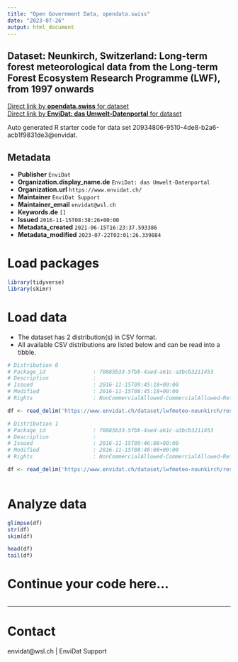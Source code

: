 ```yaml
---
title: "Open Government Data, opendata.swiss"
date: "2023-07-26"
output: html_document
---
```


## Dataset: Neunkirch, Switzerland: Long-term forest meteorological data from the Long-term Forest Ecosystem Research Programme (LWF), from 1997 onwards



[Direct link by **opendata.swiss** for dataset](https://opendata.swiss/de/dataset/neunkirch-switzerland-long-term-forest-meteorological-data-from-the-long-term-forest-ecosystem-)<br>
[Direct link by **EnviDat: das Umwelt-Datenportal** for dataset](https://www.envidat.ch/#/metadata/lwfmeteo-neunkirch)

Auto generated R starter code for data set 20934806-9510-4de8-b2a6-acb1f9831de3@envidat.

## Metadata

- **Publisher** `EnviDat`
- **Organization.display_name.de** `EnviDat: das Umwelt-Datenportal`
- **Organization.url** `https://www.envidat.ch/`
- **Maintainer** `EnviDat Support`
- **Maintainer_email** `envidat@wsl.ch`
- **Keywords.de** `[]`
- **Issued** `2016-11-15T08:38:26+00:00`
- **Metadata_created** `2021-06-15T16:23:37.593386`
- **Metadata_modified** `2023-07-22T02:01:26.339884`


# Load packages

```r

library(tidyverse)
library(skimr)

```

# Load data

-   The dataset has 2 distribution(s) in CSV format.
-   All available CSV distributions are listed below and can be read into a tibble.

```r

# Distribution 0
# Package_id               : 70085b33-5fbb-4aed-a61c-a3bcb3211453
# Description              : 
# Issued                   : 2016-11-15T09:45:18+00:00
# Modified                 : 2016-11-15T08:45:18+00:00
# Rights                   : NonCommercialAllowed-CommercialAllowed-ReferenceRequired

df <- read_delim('https://www.envidat.ch/dataset/lwfmeteo-neunkirch/resource/0dc8b0c2-02f7-4052-bdfc-ac967a916888')

# Distribution 1
# Package_id               : 70085b33-5fbb-4aed-a61c-a3bcb3211453
# Description              : 
# Issued                   : 2016-11-15T09:46:08+00:00
# Modified                 : 2016-11-15T08:46:08+00:00
# Rights                   : NonCommercialAllowed-CommercialAllowed-ReferenceRequired

df <- read_delim('https://www.envidat.ch/dataset/lwfmeteo-neunkirch/resource/f7dc0cd8-8dd9-49f6-bfee-47d2945a23df')



```

# Analyze data

```r

glimpse(df)
str(df)
skim(df)

head(df)
tail(df)

```

# Continue your code here...

```r

```

------------------------------------------------------------------------

# Contact

envidat@wsl.ch | EnviDat Support
